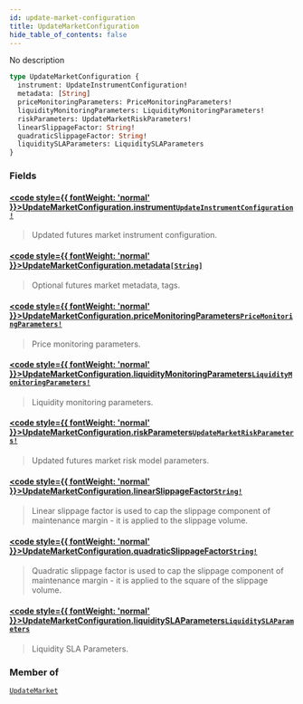 ```yaml
---
id: update-market-configuration
title: UpdateMarketConfiguration
hide_table_of_contents: false
---
```








No description

```graphql
type UpdateMarketConfiguration {
  instrument: UpdateInstrumentConfiguration!
  metadata: [String]
  priceMonitoringParameters: PriceMonitoringParameters!
  liquidityMonitoringParameters: LiquidityMonitoringParameters!
  riskParameters: UpdateMarketRiskParameters!
  linearSlippageFactor: String!
  quadraticSlippageFactor: String!
  liquiditySLAParameters: LiquiditySLAParameters
}
```


### Fields

#### [<code style={{ fontWeight: 'normal' }}>UpdateMarketConfiguration.<b>instrument</b></code>](#)<Bullet />[`UpdateInstrumentConfiguration!`](/testnet/api/graphql/objects/update-instrument-configuration) <Badge class="secondary" text="non-null"/> <Badge class="secondary" text="object"/>
> Updated futures market instrument configuration.
> 

#### [<code style={{ fontWeight: 'normal' }}>UpdateMarketConfiguration.<b>metadata</b></code>](#)<Bullet />[`[String]`](/testnet/api/graphql/scalars/string) <Badge class="secondary" text="list"/> <Badge class="secondary" text="scalar"/>
> Optional futures market metadata, tags.
> 

#### [<code style={{ fontWeight: 'normal' }}>UpdateMarketConfiguration.<b>priceMonitoringParameters</b></code>](#)<Bullet />[`PriceMonitoringParameters!`](/testnet/api/graphql/objects/price-monitoring-parameters) <Badge class="secondary" text="non-null"/> <Badge class="secondary" text="object"/>
> Price monitoring parameters.
> 

#### [<code style={{ fontWeight: 'normal' }}>UpdateMarketConfiguration.<b>liquidityMonitoringParameters</b></code>](#)<Bullet />[`LiquidityMonitoringParameters!`](/testnet/api/graphql/objects/liquidity-monitoring-parameters) <Badge class="secondary" text="non-null"/> <Badge class="secondary" text="object"/>
> Liquidity monitoring parameters.
> 

#### [<code style={{ fontWeight: 'normal' }}>UpdateMarketConfiguration.<b>riskParameters</b></code>](#)<Bullet />[`UpdateMarketRiskParameters!`](/testnet/api/graphql/unions/update-market-risk-parameters) <Badge class="secondary" text="non-null"/> <Badge class="secondary" text="union"/>
> Updated futures market risk model parameters.
> 

#### [<code style={{ fontWeight: 'normal' }}>UpdateMarketConfiguration.<b>linearSlippageFactor</b></code>](#)<Bullet />[`String!`](/testnet/api/graphql/scalars/string) <Badge class="secondary" text="non-null"/> <Badge class="secondary" text="scalar"/>
> Linear slippage factor is used to cap the slippage component of maintenance margin - it is applied to the slippage volume.
> 

#### [<code style={{ fontWeight: 'normal' }}>UpdateMarketConfiguration.<b>quadraticSlippageFactor</b></code>](#)<Bullet />[`String!`](/testnet/api/graphql/scalars/string) <Badge class="secondary" text="non-null"/> <Badge class="secondary" text="scalar"/>
> Quadratic slippage factor is used to cap the slippage component of maintenance margin - it is applied to the square of the slippage volume.
> 

#### [<code style={{ fontWeight: 'normal' }}>UpdateMarketConfiguration.<b>liquiditySLAParameters</b></code>](#)<Bullet />[`LiquiditySLAParameters`](/testnet/api/graphql/objects/liquidity-slaparameters) <Badge class="secondary" text="object"/>
> Liquidity SLA Parameters.
> 



### Member of

[`UpdateMarket`](/testnet/api/graphql/objects/update-market)  <Badge class="secondary" text="object"/>



